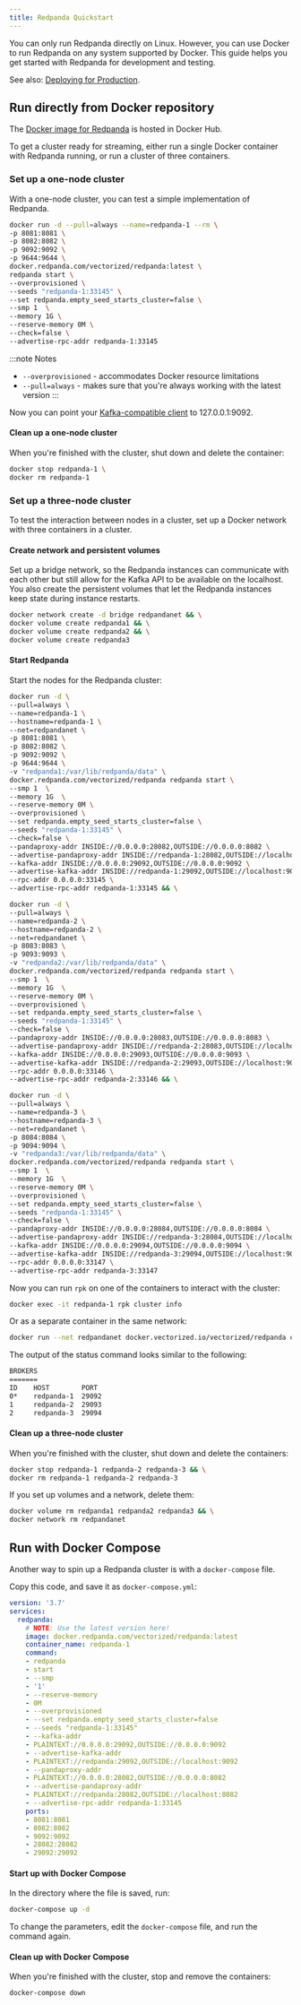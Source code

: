 ```yaml
---
title: Redpanda Quickstart
---
```


<head>
    <meta name="title" content="Redpanda Quickstart | Redpanda Docs"/>
    <meta name="description" content="Redpanda Quickstart on Docker."/>
</head>

You can only run Redpanda directly on Linux. However, you can use Docker to run Redpanda on any system supported by Docker. This guide helps you get started with Redpanda for development and testing.

See also: [Deploying for Production](../../deployment/production-deployment).

## Run directly from Docker repository

The [Docker image for Redpanda](https://hub.docker.com/r/vectorized/redpanda) is hosted in Docker Hub.

To get a cluster ready for streaming, either run a single Docker container with Redpanda running, or run a cluster of three containers.

### Set up a one-node cluster

With a one-node cluster, you can test a simple implementation of Redpanda.

```bash
docker run -d --pull=always --name=redpanda-1 --rm \
-p 8081:8081 \
-p 8082:8082 \
-p 9092:9092 \
-p 9644:9644 \
docker.redpanda.com/vectorized/redpanda:latest \
redpanda start \
--overprovisioned \
--seeds "redpanda-1:33145" \
--set redpanda.empty_seed_starts_cluster=false \
--smp 1  \
--memory 1G \
--reserve-memory 0M \
--check=false \
--advertise-rpc-addr redpanda-1:33145
```

:::note Notes
- `--overprovisioned` - accommodates Docker resource limitations
- `--pull=always` - makes sure that you're always working with the latest version
:::

Now you can point your [Kafka-compatible client](../../development/kafka-clients) to 127.0.0.1:9092.

#### Clean up a one-node cluster

When you're finished with the cluster, shut down and delete the container:

```bash
docker stop redpanda-1 \
docker rm redpanda-1
```

### Set up a three-node cluster

To test the interaction between nodes in a cluster, set up a Docker network with three containers in a cluster.

#### Create network and persistent volumes

Set up a bridge network, so the Redpanda instances can communicate with each other
but still allow for the Kafka API to be available on the localhost.
You also create the persistent volumes that let the Redpanda instances keep state during instance restarts.

```bash
docker network create -d bridge redpandanet && \
docker volume create redpanda1 && \
docker volume create redpanda2 && \
docker volume create redpanda3
```

#### Start Redpanda

Start the nodes for the Redpanda cluster:

```bash
docker run -d \
--pull=always \
--name=redpanda-1 \
--hostname=redpanda-1 \
--net=redpandanet \
-p 8081:8081 \
-p 8082:8082 \
-p 9092:9092 \
-p 9644:9644 \
-v "redpanda1:/var/lib/redpanda/data" \
docker.redpanda.com/vectorized/redpanda redpanda start \
--smp 1  \
--memory 1G  \
--reserve-memory 0M \
--overprovisioned \
--set redpanda.empty_seed_starts_cluster=false \
--seeds "redpanda-1:33145" \
--check=false \
--pandaproxy-addr INSIDE://0.0.0.0:28082,OUTSIDE://0.0.0.0:8082 \
--advertise-pandaproxy-addr INSIDE://redpanda-1:28082,OUTSIDE://localhost:8082 \
--kafka-addr INSIDE://0.0.0.0:29092,OUTSIDE://0.0.0.0:9092 \
--advertise-kafka-addr INSIDE://redpanda-1:29092,OUTSIDE://localhost:9092 \
--rpc-addr 0.0.0.0:33145 \
--advertise-rpc-addr redpanda-1:33145 && \

docker run -d \
--pull=always \
--name=redpanda-2 \
--hostname=redpanda-2 \
--net=redpandanet \
-p 8083:8083 \
-p 9093:9093 \
-v "redpanda2:/var/lib/redpanda/data" \
docker.redpanda.com/vectorized/redpanda redpanda start \
--smp 1  \
--memory 1G  \
--reserve-memory 0M \
--overprovisioned \
--set redpanda.empty_seed_starts_cluster=false \
--seeds "redpanda-1:33145" \
--check=false \
--pandaproxy-addr INSIDE://0.0.0.0:28083,OUTSIDE://0.0.0.0:8083 \
--advertise-pandaproxy-addr INSIDE://redpanda-2:28083,OUTSIDE://localhost:8083 \
--kafka-addr INSIDE://0.0.0.0:29093,OUTSIDE://0.0.0.0:9093 \
--advertise-kafka-addr INSIDE://redpanda-2:29093,OUTSIDE://localhost:9093 \
--rpc-addr 0.0.0.0:33146 \
--advertise-rpc-addr redpanda-2:33146 && \

docker run -d \
--pull=always \
--name=redpanda-3 \
--hostname=redpanda-3 \
--net=redpandanet \
-p 8084:8084 \
-p 9094:9094 \
-v "redpanda3:/var/lib/redpanda/data" \
docker.redpanda.com/vectorized/redpanda redpanda start \
--smp 1  \
--memory 1G  \
--reserve-memory 0M \
--overprovisioned \
--set redpanda.empty_seed_starts_cluster=false \
--seeds "redpanda-1:33145" \
--check=false \
--pandaproxy-addr INSIDE://0.0.0.0:28084,OUTSIDE://0.0.0.0:8084 \
--advertise-pandaproxy-addr INSIDE://redpanda-3:28084,OUTSIDE://localhost:8084 \
--kafka-addr INSIDE://0.0.0.0:29094,OUTSIDE://0.0.0.0:9094 \
--advertise-kafka-addr INSIDE://redpanda-3:29094,OUTSIDE://localhost:9094 \
--rpc-addr 0.0.0.0:33147 \
--advertise-rpc-addr redpanda-3:33147
```

Now you can run `rpk` on one of the containers to interact with the cluster:

```bash
docker exec -it redpanda-1 rpk cluster info
```

Or as a separate container in the same network:

```bash
docker run --net redpandanet docker.vectorized.io/vectorized/redpanda cluster info --brokers=redpanda-1:29092
```

The output of the status command looks similar to the following:

```bash
BROKERS
=======
ID    HOST        PORT
0*    redpanda-1  29092
1     redpanda-2  29093
2     redpanda-3  29094
```

#### Clean up a three-node cluster

When you're finished with the cluster, shut down and delete the containers:

```bash
docker stop redpanda-1 redpanda-2 redpanda-3 && \
docker rm redpanda-1 redpanda-2 redpanda-3
```

If you set up volumes and a network, delete them:

```bash
docker volume rm redpanda1 redpanda2 redpanda3 && \
docker network rm redpandanet
```

## Run with Docker Compose

Another way to spin up a Redpanda cluster is with a `docker-compose` file.

Copy this code, and save it as `docker-compose.yml`:

```yaml
version: '3.7'
services:
  redpanda:
    # NOTE: Use the latest version here!
    image: docker.redpanda.com/vectorized/redpanda:latest
    container_name: redpanda-1
    command:
    - redpanda
    - start
    - --smp
    - '1'
    - --reserve-memory
    - 0M
    - --overprovisioned
    - --set redpanda.empty_seed_starts_cluster=false
    - --seeds "redpanda-1:33145"
    - --kafka-addr
    - PLAINTEXT://0.0.0.0:29092,OUTSIDE://0.0.0.0:9092
    - --advertise-kafka-addr
    - PLAINTEXT://redpanda:29092,OUTSIDE://localhost:9092
    - --pandaproxy-addr
    - PLAINTEXT://0.0.0.0:28082,OUTSIDE://0.0.0.0:8082
    - --advertise-pandaproxy-addr
    - PLAINTEXT://redpanda:28082,OUTSIDE://localhost:8082
    - --advertise-rpc-addr redpanda-1:33145
    ports:
    - 8081:8081
    - 8082:8082
    - 9092:9092
    - 28082:28082
    - 29092:29092
```

#### Start up with Docker Compose

In the directory where the file is saved, run:

```bash
docker-compose up -d
```

To change the parameters, edit the `docker-compose` file, and run the command again.

#### Clean up with Docker Compose

When you're finished with the cluster, stop and remove the containers: 

```bash
docker-compose down
```
